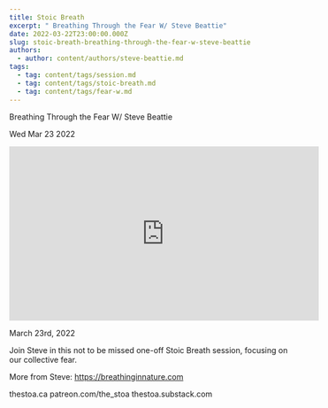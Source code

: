 ```yaml
---
title: Stoic Breath
excerpt: " Breathing Through the Fear W/ Steve Beattie"
date: 2022-03-22T23:00:00.000Z
slug: stoic-breath-breathing-through-the-fear-w-steve-beattie
authors:
  - author: content/authors/steve-beattie.md
tags:
  - tag: content/tags/session.md
  - tag: content/tags/stoic-breath.md
  - tag: content/tags/fear-w.md
---
```




 Breathing Through the Fear W/ Steve Beattie

Wed Mar 23 2022

<iframe width="560" height="315" src="https://www.youtube.com/embed/iozS4guCiVg" title="Stoic Breath: Breathing Through the Fear W/ Steve Beattie" frameborder="0" allow="accelerometer; autoplay; clipboard-write; encrypted-media; gyroscope; picture-in-picture" allowfullscreen ></iframe>

March 23rd, 2022

Join Steve in this not to be missed one-off Stoic Breath session, focusing on our collective fear.

More from Steve: https://breathinginnature.com

thestoa.ca
patreon.com/the_stoa
thestoa.substack.com


